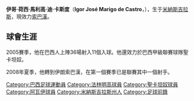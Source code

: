 {{Link style|time=2015-12-13T11:45:53+00:00}}
{{Infobox Football biography
| playername          = 伊哥
| image               =
| fullname            = Igor José Marigo de Castro
| height              = {{height|m=1.74}}
| dateofbirth         = {{Birth date and age|1981|08|25|df=yes}}
| cityofbirth         = [[米納斯吉拉斯|米納斯吉拉斯]]
| countryofbirth      = [[巴西|巴西]] 
| currentclub         = [[:en:Zob_Ahan_F.C.|索巴漢]]
| clubnumber          = 15
| contractend         = 
| position            = [[前鋒_(足球)|前鋒]]
| youthyears          = 
| youthclubs          = 
| years               = 2002<br>2003–05<br>2006<br>2006<br>2007<br>2008–
| clubs               = [[法林明高|法林明高]]<br>[[:en:Brasiliense_Futebol_Clube|巴西人]]<br>[[聖卡坦奴|聖卡坦奴]]<br>[[阿瓦伊足球俱乐部|阿瓦伊]]<br>[[:en:Coritiba_Foot_Ball_Club|哥列迪巴]]<br>[[:en:Zob_Ahan_F.C.|索巴漢]]
| caps(goals)         = <br>{{0}}38{{0}} (11)<br>{{0}}{{0}}8 {{0}}(0)<br>{{0}}12 {{0}}(2)<br>{{0}}{{0}}1 {{0}}(1)<br>{{0}}52{{0}} (19)
| nationalyears       =
| nationalteam        =
| nationalcaps(goals) = 
| pcupdate            = February 23, 2010(UTC)
| ntupdate            =
}}

'''伊哥·荷西·馬利高·迪·卡斯度'''（'''Igor José Marigo de Castro'''，{{bd|1981年|8月25日|catidx=Igor José Marigo de Castro}}），生于[[米納斯吉拉斯|米納斯吉拉斯]]，現效力[[:en:Zob_Ahan_F.C.|索巴漢]]。

==球會生涯==
2005賽季，他在巴西人上陣36場射入11個入球。他還效力於巴西甲級聯賽球隊聖卡坦奴。

2008年夏季，他轉到伊朗索巴漢，在第一個賽季已是聯賽其中一個射手。

{{DEFAULTSORT:Igor}}
[[Category:巴西足球運動員|Category:巴西足球運動員]]
[[Category:法林明高球員|Category:法林明高球員]]
[[Category:聖卡坦奴球員|Category:聖卡坦奴球員]]
[[Category:阿瓦伊球員|Category:阿瓦伊球員]]
[[Category:米納斯吉拉斯州人|Category:米納斯吉拉斯州人]]
[[Category:足球前鋒|Category:足球前鋒]]